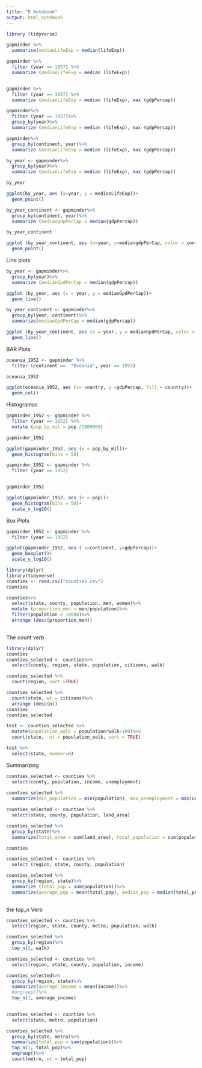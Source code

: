```yaml
---
title: "R Notebook"
output: html_notebook
---
```


```r
library (tidyverse)

gapminder %>%
  summarise(medianLifeExp = median(lifeExp))

gapminder %>%
  filter (year == 1957) %>%
  summarize (medianLifeExp = median (lifeExp))


gapminder %>%
  filter (year == 1957) %>%
  summarize (medianLifeExp = median (lifeExp), max (gdpPercap))
```

```r
gapminder%>%
  filter (year == 1957)%>%
  group_by(year)%>%
  summarize (medianLifeExp = median (lifeExp), max (gdpPercap))
```

```r
gapminder%>%
  group_by(continent, year)%>%
  summarize (medianLifeExp = median (lifeExp), max (gdpPercap))
```

```r

by_year <- gapminder%>%
  group_by(year)%>%
  summarize (medianLifeExp = median (lifeExp), max (gdpPercap))

by_year

ggplot(by_year, aes (x=year, y = medianLifeExp))+
  geom_point()

```


```r

by_year_continent <- gapminder%>%
  group_by(continent, year)%>%
  summarize (mediangdpPerCap = median(gdpPercap))

by_year_continent

ggplot (by_year_continent, aes (x=year, y=mediangdpPerCap, color = continent))+
  geom_point()

```

Line plots

```r
by_year <- gapminder%>%
  group_by(year)%>%
  summarize (medianGpdPerCap = median(gdpPercap))

ggplot (by_year, aes (x = year, y = medianGpdPerCap))+
  geom_line()
```
```r
by_year_continent <- gapminder%>%
  group_by(year, continent)%>%
  summarize(medianGpdPerCap = median(gdpPercap))

ggplot (by_year_continent, aes (x = year, y = medianGpdPerCap, color = continent))+
  geom_line()
```


BAR Plots



```r

oceania_1952 <- gapminder %>%
  filter (continent ==  "Oceania", year == 1952)

oceania_1952

ggplot(oceania_1952, aes (x= country, y =gdpPercap, fill = country))+
  geom_col()

```
Histogramas

```r
gapminder_1952 <- gapminder %>%
  filter (year == 1952) %>%
  mutate (pop_by_mil = pop /1000000)

gapminder_1952

ggplot(gapminder_1952, aes (x = pop_by_mil))+
  geom_histogram(bins = 50)

```

```r

gapminder_1952 <- gapminder %>%
  filter (year == 1952) 


gapminder_1952

ggplot(gapminder_1952, aes (x = pop))+
  geom_histogram(bins = 50)+
  scale_x_log10()
```
Box Plots

```r

gapminder_1952 <- gapminder %>%
  filter (year == 1952) 

ggplot(gapminder_1952, aes ( x=continent, y=gdpPercap))+
  geom_boxplot()+
  scale_y_log10()

```



```r
library(dplyr)
library(tidyverse)
counties <- read.csv("counties.csv")
counties


```


```r


counties%>%
  select(state, county, population, men, women)%>%
  mutate (proportion_men = men/population)%>%
  filter(population > 10000)%>%
  arrange (desc(proportion_men))
  
```

The count verb

```r
library(dplyr)
counties
counties_selected <- counties%>%
  select(county, region, state, population, citizens, walk)

counties_selected %>%
  count(region, sort =TRUE)

counties_selected %>%
  count(state, wt = citizens)%>%
  arrange (desc(n))
counties
counties_selected

test <- counties_selected %>%
  mutate(population_walk = population*walk/100)%>%
  count(state,  wt = population_walk, sort = TRUE)

test %>%
  select(state, number=n)


```

Summarizing

```r

counties_selected <- counties %>%
  select(county, population, income, unemployment)
  
counties_selected %>%
  summarize(min_population = min(population), max_unemployment = max(unemployment), average_income = mean(income))

counties_selected <- counties %>%
  select(state, county, population, land_area)

counties_selected %>%
  group_by(state)%>%
  summarize(total_area = sum(land_area), total_population = sum(population))

counties

counties_selected <- counties %>%
  select (region, state, county, population)

counties_selected %>%
  group_by(region, state)%>%
  summarize (total_pop = sum(population))%>%
  summarize(average_pop = mean(total_pop), median_pop = median(total_pop))
  
```

the top_n Verb

```r

counties_selected <- counties %>%
  select(region, state, county, metro, population, walk)

counties_selected %>%
  group_by(region)%>%
  top_n(2, walk)

counties_selected <- counties %>%
  select(region, state, county, population, income)

counties_selected%>%
  group_by(region, state)%>%
  summarize(average_income = mean(income))%>%
  #ungroup()%>%
  top_n(1, average_income)
  


```

```r

counties_selected <- counties %>%
  select(state, metro, population)

counties_selected %>%
  group_by(state, metro)%>%
  summarize(total_pop = sum(population))%>%
  top_n(1, total_pop)%>%
  ungroup()%>%
  count(metro, wt = total_pop)

```

